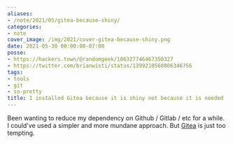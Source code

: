 ```yaml
---
aliases:
- /note/2021/05/gitea-because-shiny/
categories:
- note
cover_image: /img/2021/cover-gitea-because-shiny.png
date: 2021-05-30 00:00:00-07:00
posse:
- https://hackers.town/@randomgeek/106327746467350327
- https://twitter.com/brianwisti/status/1399210560806346756
tags:
- tools
- git
- so-pretty
title: I installed Gitea because it is shiny not because it is needed
---
```


[Gitea]: https://gitea.io/en-us/[Gitea]

Been wanting to reduce my dependency on Github / Gitlab / etc for a while.
I could've used a simpler and more mundane approach.
But [Gitea][] is just too tempting.